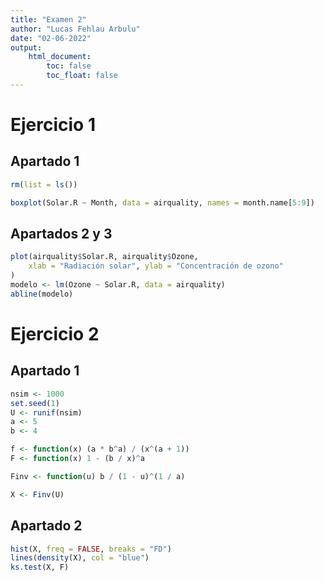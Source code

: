 ```yaml
---
title: "Examen 2"
author: "Lucas Fehlau Arbulu"
date: "02-06-2022"
output:
    html_document: 
        toc: false
        toc_float: false
---
```


# Ejercicio 1

## Apartado 1
```r
rm(list = ls())
```
```r
boxplot(Solar.R ~ Month, data = airquality, names = month.name[5:9])
```

## Apartados 2 y 3

```r
plot(airquality$Solar.R, airquality$Ozone,
    xlab = "Radiación solar", ylab = "Concentración de ozono"
)
modelo <- lm(Ozone ~ Solar.R, data = airquality)
abline(modelo)
```


# Ejercicio 2

## Apartado 1
```r
nsim <- 1000
set.seed(1)
U <- runif(nsim)
a <- 5
b <- 4

f <- function(x) (a * b^a) / (x^(a + 1))
F <- function(x) 1 - (b / x)^a

Finv <- function(u) b / (1 - u)^(1 / a)

X <- Finv(U)
```

## Apartado 2

```r
hist(X, freq = FALSE, breaks = "FD")
lines(density(X), col = "blue")
ks.test(X, F)
```
<!-- TODO: añadir al histograma la curva real de f(x) -->